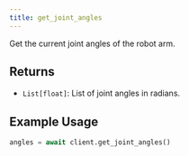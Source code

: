 ```yaml
---
title: get_joint_angles
---
```


Get the current joint angles of the robot arm.

## Returns

- `List[float]`: List of joint angles in radians.

## Example Usage

```python
angles = await client.get_joint_angles()
``` 